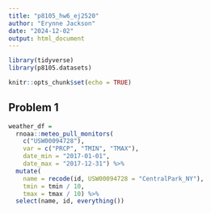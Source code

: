 ```yaml
---
title: "p8105_hw6_ej2520"
author: "Erynne Jackson"
date: "2024-12-02"
output: html_document
---
```


```r

library(tidyverse)
library(p8105.datasets)

knitr::opts_chunk$set(echo = TRUE)
```


## Problem 1

```r
weather_df = 
  rnoaa::meteo_pull_monitors(
    c("USW00094728"),
    var = c("PRCP", "TMIN", "TMAX"), 
    date_min = "2017-01-01",
    date_max = "2017-12-31") %>%
  mutate(
    name = recode(id, USW00094728 = "CentralPark_NY"),
    tmin = tmin / 10,
    tmax = tmax / 10) %>%
  select(name, id, everything())
```

